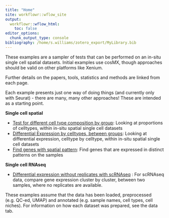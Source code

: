 ```yaml
---
title: "Home"
site: workflowr::wflow_site
output:
  workflowr::wflow_html:
    toc: false
editor_options:
  chunk_output_type: console
bibliography: /home/s.williams/zotero_export/MyLibrary.bib
---
```


These examples are a sampler of tests that can be performed on an in-situ single cell spatial datasets. Initial  examples use cosMX, though approaches should be valid on other platforms like Xenium. 

Further details on the papers, tools, statistics and methods are linked from each page.

Each example presents just one way of doing things (and currently only with Seurat) - there are many, many other approaches! These are intended as a starting point.



**Single cell spatial**

* [Test for different cell type composition by group](e_CompositionChange.html):  Looking at proportions of celltypes, within in-situ spatial single cell datasets 
* [Differential Expression by celltypes, between groups ](e_DEPseudobulk_insitu.html): Looking at differential expression, celltype by celltype, within in-situ spatial single cell datasets 
* [Find genes with spatial pattern](e_spatiallyRestrictedGenes.html): Find genes that are expressed in distinct patterns on the samples


**Single cell RNAseq**

* [Differential expression without replicates with scRNAseq](e_DEWithoutReps.html) : For scRNAseq data, compare gene expression cluster by cluster, between two samples, where no replicates are available. 



<!-- * [Changes in cell neighbourhood, between groups ](e_neighbourcellchanges.html): WIP -->


These examples assume that the data has been loaded, preprocessed (e.g. QC-ed, UMAP) and annotated (e.g. sample names, cell types, cell niches). For information on how each dataset was prepared, see the data tab. 

